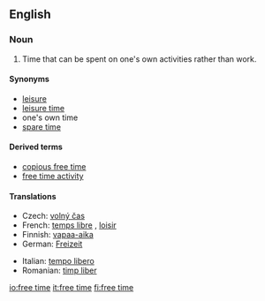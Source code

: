 ==English==
{{wikipedia|Leisure}}
===Noun===
{{en-noun|sg=[[free]] [[time]]|-}}

# Time that can be spent on one's own activities rather than work.

====Synonyms====
* [[leisure]]
* [[leisure time]]
* one's own time<!--not idiomatic; do not wikify-->
* [[spare time]]

====Derived terms====
* [[copious free time]]<!--see Wikipedia article-->
* [[free time activity]]

====Translations====
{{trans-top|time that can be spent on one's own activities rather than work}}
* Czech: [[volný čas]] {{m}}
* French: [[temps libre]] {{m}}, [[loisir]] {{m}}
* Finnish: [[vapaa-aika]]
* German: [[Freizeit]] {{f}}
{{trans-mid}}
* Italian: [[tempo libero]] {{m}}
* Romanian: [[timp liber]]
{{trans-bottom}}

[[io:free time]]
[[it:free time]]
[[fi:free time]]